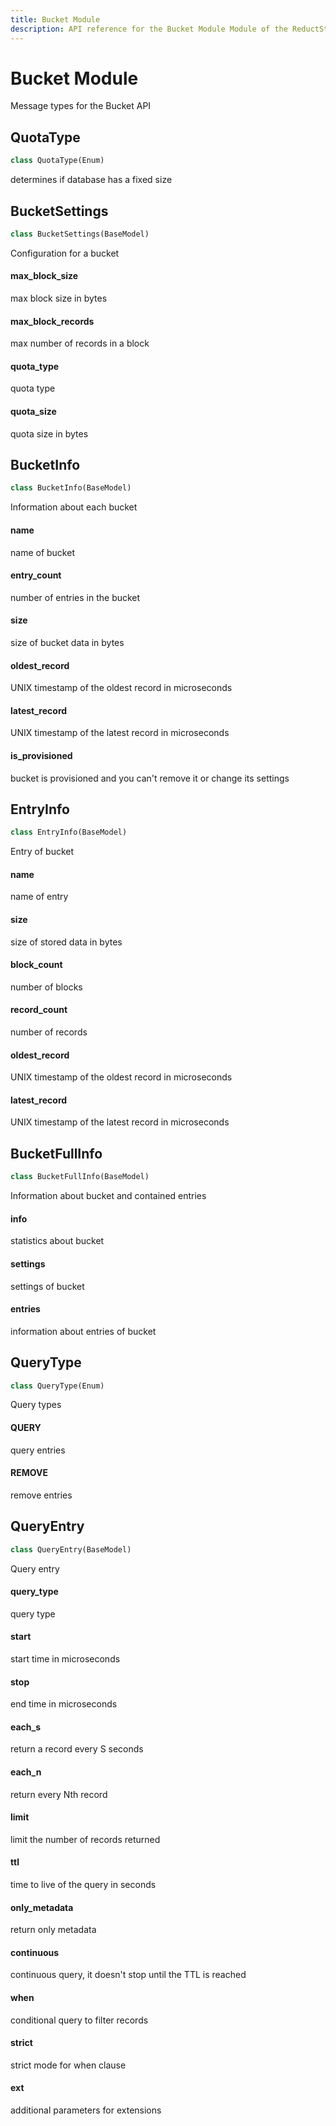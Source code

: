 ```yaml
---
title: Bucket Module
description: API reference for the Bucket Module Module of the ReductStore Client SDK for Python.
---
```


<head>
  <link
    rel="canonical"
    href="https://www.reduct.store/docs/sdk/py/msg/bucket"
  />
</head>

# Bucket Module

<a id="reduct.msg.bucket"></a>

Message types for the Bucket API

<a id="reduct.msg.bucket.QuotaType"></a>

## QuotaType

```python
class QuotaType(Enum)
```

determines if database has a fixed size

<a id="reduct.msg.bucket.BucketSettings"></a>

## BucketSettings

```python
class BucketSettings(BaseModel)
```

Configuration for a bucket

<a id="reduct.msg.bucket.BucketSettings.max_block_size"></a>

#### max_block_size

max block size in bytes

<a id="reduct.msg.bucket.BucketSettings.max_block_records"></a>

#### max_block_records

max number of records in a block

<a id="reduct.msg.bucket.BucketSettings.quota_type"></a>

#### quota_type

quota type

<a id="reduct.msg.bucket.BucketSettings.quota_size"></a>

#### quota_size

quota size in bytes

<a id="reduct.msg.bucket.BucketInfo"></a>

## BucketInfo

```python
class BucketInfo(BaseModel)
```

Information about each bucket

<a id="reduct.msg.bucket.BucketInfo.name"></a>

#### name

name of bucket

<a id="reduct.msg.bucket.BucketInfo.entry_count"></a>

#### entry_count

number of entries in the bucket

<a id="reduct.msg.bucket.BucketInfo.size"></a>

#### size

size of bucket data in bytes

<a id="reduct.msg.bucket.BucketInfo.oldest_record"></a>

#### oldest_record

UNIX timestamp of the oldest record in microseconds

<a id="reduct.msg.bucket.BucketInfo.latest_record"></a>

#### latest_record

UNIX timestamp of the latest record in microseconds

<a id="reduct.msg.bucket.BucketInfo.is_provisioned"></a>

#### is_provisioned

bucket is provisioned and you can't remove it or change its settings

<a id="reduct.msg.bucket.EntryInfo"></a>

## EntryInfo

```python
class EntryInfo(BaseModel)
```

Entry of bucket

<a id="reduct.msg.bucket.EntryInfo.name"></a>

#### name

name of entry

<a id="reduct.msg.bucket.EntryInfo.size"></a>

#### size

size of stored data in bytes

<a id="reduct.msg.bucket.EntryInfo.block_count"></a>

#### block_count

number of blocks

<a id="reduct.msg.bucket.EntryInfo.record_count"></a>

#### record_count

number of records

<a id="reduct.msg.bucket.EntryInfo.oldest_record"></a>

#### oldest_record

UNIX timestamp of the oldest record in microseconds

<a id="reduct.msg.bucket.EntryInfo.latest_record"></a>

#### latest_record

UNIX timestamp of the latest record in microseconds

<a id="reduct.msg.bucket.BucketFullInfo"></a>

## BucketFullInfo

```python
class BucketFullInfo(BaseModel)
```

Information about bucket and contained entries

<a id="reduct.msg.bucket.BucketFullInfo.info"></a>

#### info

statistics about bucket

<a id="reduct.msg.bucket.BucketFullInfo.settings"></a>

#### settings

settings of bucket

<a id="reduct.msg.bucket.BucketFullInfo.entries"></a>

#### entries

information about entries of bucket

<a id="reduct.msg.bucket.QueryType"></a>

## QueryType

```python
class QueryType(Enum)
```

Query types

<a id="reduct.msg.bucket.QueryType.QUERY"></a>

#### QUERY

query entries

<a id="reduct.msg.bucket.QueryType.REMOVE"></a>

#### REMOVE

remove entries

<a id="reduct.msg.bucket.QueryEntry"></a>

## QueryEntry

```python
class QueryEntry(BaseModel)
```

Query entry

<a id="reduct.msg.bucket.QueryEntry.query_type"></a>

#### query_type

query type

<a id="reduct.msg.bucket.QueryEntry.start"></a>

#### start

start time in microseconds

<a id="reduct.msg.bucket.QueryEntry.stop"></a>

#### stop

end time in microseconds

<a id="reduct.msg.bucket.QueryEntry.each_s"></a>

#### each_s

return a record every S seconds

<a id="reduct.msg.bucket.QueryEntry.each_n"></a>

#### each_n

return every Nth record

<a id="reduct.msg.bucket.QueryEntry.limit"></a>

#### limit

limit the number of records returned

<a id="reduct.msg.bucket.QueryEntry.ttl"></a>

#### ttl

time to live of the query in seconds

<a id="reduct.msg.bucket.QueryEntry.only_metadata"></a>

#### only_metadata

return only metadata

<a id="reduct.msg.bucket.QueryEntry.continuous"></a>

#### continuous

continuous query, it doesn't stop until the TTL is reached

<a id="reduct.msg.bucket.QueryEntry.when"></a>

#### when

conditional query to filter records

<a id="reduct.msg.bucket.QueryEntry.strict"></a>

#### strict

strict mode for when clause

<a id="reduct.msg.bucket.QueryEntry.ext"></a>

#### ext

additional parameters for extensions
